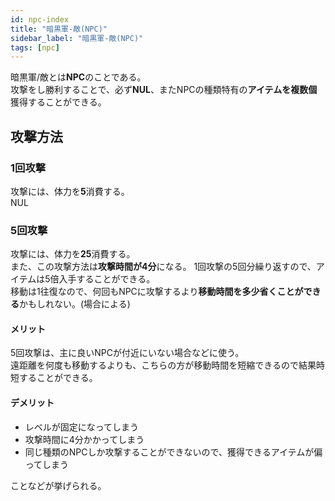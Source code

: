 ```yaml
---
id: npc-index
title: "暗黒軍-敵(NPC)"
sidebar_label: "暗黒軍-敵(NPC)"
tags: [npc]
---
```


暗黒軍/敵とは**NPC**のことである。  
攻撃をし勝利することで、必ず**NUL**、またNPCの種類特有の**アイテムを複数個**獲得することができる。  

## 攻撃方法
### 1回攻撃
攻撃には、体力を**5**消費する。  
NUL

### 5回攻撃
攻撃には、体力を**25**消費する。  
また、この攻撃方法は**攻撃時間が4分**になる。
1回攻撃の5回分繰り返すので、アイテムは5倍入手することができる。  
移動は1往復なので、何回もNPCに攻撃するより**移動時間を多少省くことができる**かもしれない。(場合による)  
#### メリット
5回攻撃は、主に良いNPCが付近にいない場合などに使う。  
遠距離を何度も移動するよりも、こちらの方が移動時間を短縮できるので結果時短することができる。
#### デメリット
 - レベルが固定になってしまう
 - 攻撃時間に4分かかってしまう
 - 同じ種類のNPCしか攻撃することができないので、獲得できるアイテムが偏ってしまう

 ことなどが挙げられる。
